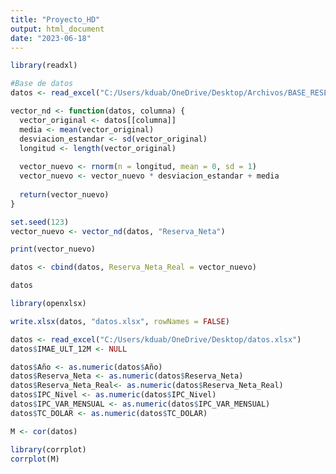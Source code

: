 ```yaml
---
title: "Proyecto_HD"
output: html_document
date: "2023-06-18"
---
```



```r
library(readxl)

#Base de datos
datos <- read_excel("C:/Users/kduab/OneDrive/Desktop/Archivos/BASE_RESERVAS_NETAS.xlsx")
```

```r
vector_nd <- function(datos, columna) {
  vector_original <- datos[[columna]]
  media <- mean(vector_original)
  desviacion_estandar <- sd(vector_original)
  longitud <- length(vector_original)
  
  vector_nuevo <- rnorm(n = longitud, mean = 0, sd = 1)
  vector_nuevo <- vector_nuevo * desviacion_estandar + media
  
  return(vector_nuevo)
}
```


```r
set.seed(123)
vector_nuevo <- vector_nd(datos, "Reserva_Neta")

print(vector_nuevo)

datos <- cbind(datos, Reserva_Neta_Real = vector_nuevo)
```

```r
datos
```

```r
library(openxlsx)

write.xlsx(datos, "datos.xlsx", rowNames = FALSE)
```

```r
datos <- read_excel("C:/Users/kduab/OneDrive/Desktop/datos.xlsx")
datos$IMAE_ULT_12M <- NULL

datos$Año <- as.numeric(datos$Año)
datos$Reserva_Neta <- as.numeric(datos$Reserva_Neta)
datos$Reserva_Neta_Real<- as.numeric(datos$Reserva_Neta_Real)
datos$IPC_Nivel <- as.numeric(datos$IPC_Nivel)
datos$IPC_VAR_MENSUAL <- as.numeric(datos$IPC_VAR_MENSUAL)
datos$TC_DOLAR <- as.numeric(datos$TC_DOLAR)

M <- cor(datos)
```

```r
library(corrplot)
corrplot(M)
```





